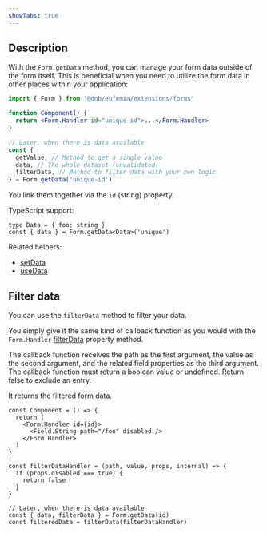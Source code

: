 ```yaml
---
showTabs: true
---
```


## Description

With the `Form.getData` method, you can manage your form data outside of the form itself. This is beneficial when you need to utilize the form data in other places within your application:

```jsx
import { Form } from '@dnb/eufemia/extensions/forms'

function Component() {
  return <Form.Handler id="unique-id">...</Form.Handler>
}

// Later, when there is data available
const {
  getValue, // Method to get a single value
  data, // The whole dataset (unvalidated)
  filterData, // Method to filter data with your own logic
} = Form.getData('unique-id')
```

You link them together via the `id` (string) property.

TypeScript support:

```tsx
type Data = { foo: string }
const { data } = Form.getData<Data>('unique')
```

Related helpers:

- [setData](/uilib/extensions/forms/Form/setData/)
- [useData](/uilib/extensions/forms/Form/useData/)

## Filter data

You can use the `filterData` method to filter your data.

You simply give it the same kind of callback function as you would with the `Form.Handler` [filterData](/uilib/extensions/forms/Form/Handler/demos/#filter-your-data) property method.

The callback function receives the path as the first argument, the value as the second argument, and the related field properties as the third argument. The callback function must return a boolean value or undefined. Return false to exclude an entry.

It returns the filtered form data.

```tsx
const Component = () => {
  return (
    <Form.Handler id={id}>
      <Field.String path="/foo" disabled />
    </Form.Handler>
  )
}

const filterDataHandler = (path, value, props, internal) => {
  if (props.disabled === true) {
    return false
  }
}

// Later, when there is data available
const { data, filterData } = Form.getData(id)
const filteredData = filterData(filterDataHandler)
```
